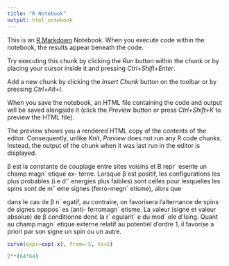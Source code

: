 ```yaml
---
title: "R Notebook"
output: html_notebook
---
```


This is an [R Markdown](http://rmarkdown.rstudio.com) Notebook. When you execute code within the notebook, the results appear beneath the code. 

Try executing this chunk by clicking the *Run* button within the chunk or by placing your cursor inside it and pressing *Ctrl+Shift+Enter*. 

Add a new chunk by clicking the *Insert Chunk* button on the toolbar or by pressing *Ctrl+Alt+I*.

When you save the notebook, an HTML file containing the code and output will be saved alongside it (click the *Preview* button or press *Ctrl+Shift+K* to preview the HTML file).

The preview shows you a rendered HTML copy of the contents of the editor. Consequently, unlike *Knit*, *Preview* does not run any R code chunks. Instead, the output of the chunk when it was last run in the editor is displayed.




β est la constante de couplage entre sites voisins et B repr´ esente un champ magn´ etique ex-
terne. Lorsque β est positif, les configurations les plus probables (i.e d’´ energies plus faibles)
sont celles pour lesquelles les spins sont de mˆ eme signes (ferro-megn´ etisme), alors que 

dans le cas de β n´ egatif, au contraire, on favorisera l’alternance de spins de signes opppos´ es (anti-
ferromagn´ etisme. La valeur (signe et valeur absolue) de β conditionne donc la r´ egularit´ e du
mod` ele d’Ising. Quant au champ magn´ etique externe relatif au potentiel d’ordre 1, il favorise
a priori par son signe un spin ou un autre.

```r
curve(expr=exp(-x), from=-5, to=5)
```

```python
2**(64*64)
```

